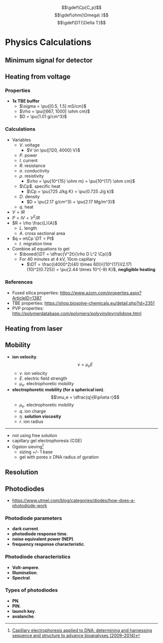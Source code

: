 $$\gdef\Cp{C_p}$$
$$\gdef\ohm{\Omega\ }$$
$$\gdef\DT{\Delta T}$$

# Physics Calculations

## Minimum signal for detector

## Heating from voltage

### Properties
- **1x TBE buffer**
  - $\sigma = \pu{[0.5, 1.5] mS/cm}$
  - $\rho = \pu{[667, 1000] \ohm cm}$
  - $D = \pu{1.01 g/cm^3}$

### Calculations
- Variables
  - $V$. voltage
    - $V \in \pu{[120, 4000] V}$
  - $P$. power
  - $I$. current
  - $R$. resistance
  - $\sigma$. conductivity
  - $\rho$. resistivity
    - $\rho = \pu{10^{15} \ohm m} = \pu{10^{17} \ohm cm}$
  - $\Cp$. specific heat
    - $\Cp = \pu{725 J/kg K} = \pu{0.725 J/g k}$
  - $D$. density
    - $D = \pu{2.17 g/cm^3} = \pu{2.17 Mg/m^3}$
  - $q$. heat
- $V = IR$
- $P = IV = V^2/R$
- $R = \rho \frac{L}{A}$
  - $L$. length
  - $A$. cross sectional area
- $q = m\Cp \DT = Pt$
  - $t$. migration time
- Combine all equations to get
  - $\boxed{\DT = \dfrac{V^2t}{\rho D L^2 \Cp}}$
  - For 40 minutes at 4 kV, 10cm capillary
    - $\DT = \frac{(4000^2)(40 \times 60)}{(10^{17})(2.17)(10)^2(0.725)} = \pu{2.44 \times 10^{-9} K}$, **negligible heating**

### References
- Fused silica properties: https://www.azom.com/properties.aspx?ArticleID=1387
- TBE properties: https://shop.biosolve-chemicals.eu/detail.php?id=2351
- PVP properties: http://polymerdatabase.com/polymers/polyvinylpyrrolidone.html

## Heating from laser

## Mobility
- **ion velocity**. $$v = \mu_e E$$
  - $v$. ion velocity
  - $E$. electric field strength
  - $\mu_e$. electrophoretic mobility
- **electrophoretic mobility (for a spherical ion)**. $$\mu_e = \dfrac{q}{6\pi\eta r}$$
  - $\mu_e$. electrophoretic mobility
  - $q$. ion charge
  - $\eta$. **solution viscosity**
  - $r$. ion radius

---

- not using free solution
- capillary gel electrophoresis (CGE)
- Ogston sieving[^ogston]
  - sizing +/- 1 base
  - gel with pores $\geq$ DNA radius of gyration

## Resolution

[^ogston]: [Capillary electrophoresis applied to DNA: determining and harnessing sequence and structure to advance bioanalyses (2009–2014)](https://www.ncbi.nlm.nih.gov/pmc/articles/PMC4551542/)

## Photodiodes
- https://www.utmel.com/blog/categories/diodes/how-does-a-photodiode-work

### Photodiode parameters
- **dark current**.
- **photodiode response time**.
- **noise equivalent power (NEP)**.
- **frequency response characteristic**.

### Photodiode characteristics
- **Volt-ampere**.
- **Illumination**.
- **Spectral**.

### Types of photodiodes
- **PN**.
- **PIN**.
- **launch key**.
- **avalanche**.